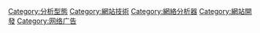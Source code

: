{{Cat main|網站分析}}

[[Category:分析型態|Category:分析型態]]
[[Category:網站技術|Category:網站技術]]
[[Category:網絡分析器|Category:網絡分析器]]
[[Category:網站開發|Category:網站開發]]
[[Category:网络广告|Category:网络广告]]